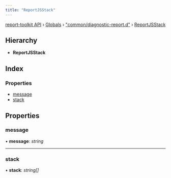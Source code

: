 ```yaml
---
title: "ReportJSStack"
---
```


[report-toolkit API](../home.mdx) › [Globals](../home.mdx) › ["common/diagnostic-report.d"](../modules/common_diagnostic_report_d_.mdx) › [ReportJSStack](common_diagnostic_report_d_.reportjsstack.mdx)

## Hierarchy

* **ReportJSStack**

## Index

### Properties

- [message](common_diagnostic_report_d_.reportjsstack.mdx#message)
- [stack](common_diagnostic_report_d_.reportjsstack.mdx#stack)

## Properties

### message

• **message**: *string*

___

### stack

• **stack**: *string[]*

